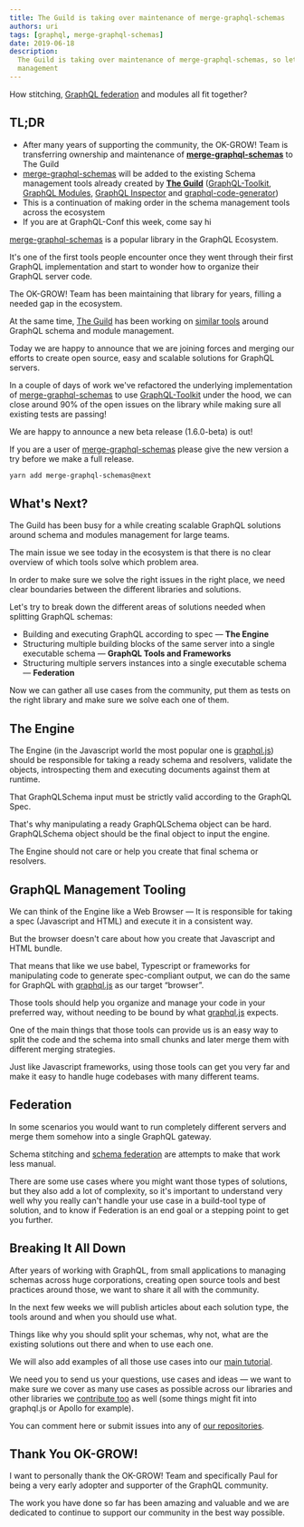 ```yaml
---
title: The Guild is taking over maintenance of merge-graphql-schemas
authors: uri
tags: [graphql, merge-graphql-schemas]
date: 2019-06-18
description:
  The Guild is taking over maintenance of merge-graphql-schemas, so let's talk about GraphQL Schema
  management
---
```


How stitching, [GraphQL federation](https://the-guild.dev/graphql/hive/federation) and modules all
fit together?

## TL;DR

- After many years of supporting the community, the OK-GROW! Team is transferring ownership and
  maintenance of [**merge-graphql-schemas**](https://github.com/urigo/merge-graphql-schemas) to The
  Guild
- [merge-graphql-schemas](https://github.com/urigo/merge-graphql-schemas) will be added to the
  existing Schema management tools already created by
  [**The Guild**](https://github.com/the-guild-org)
  ([GraphQL-Toolkit](https://github.com/ardatan/graphql-toolkit),
  [GraphQL Modules](https://github.com/urigo/graphql-modules),
  [GraphQL Inspector](https://github.com/kamilkisiela/graphql-inspector) and
  [graphql-code-generator](https://graphql-code-generator.com))
- This is a continuation of making order in the schema management tools across the ecosystem
- If you are at GraphQL-Conf this week, come say hi

[merge-graphql-schemas](https://github.com/urigo/merge-graphql-schemas) is a popular library in the
GraphQL Ecosystem.

It's one of the first tools people encounter once they went through their first GraphQL
implementation and start to wonder how to organize their GraphQL server code.

The OK-GROW! Team has been maintaining that library for years, filling a needed gap in the
ecosystem.

At the same time, [The Guild](https://github.com/the-guild-org) has been working on
[similar tools](https://github.com/the-guild-org/Stack) around GraphQL schema and module management.

Today we are happy to announce that we are joining forces and merging our efforts to create open
source, easy and scalable solutions for GraphQL servers.

In a couple of days of work we've refactored the underlying implementation of
[merge-graphql-schemas](https://github.com/urigo/merge-graphql-schemas) to use
[GraphQL-Toolkit](https://github.com/ardatan/graphql-toolkit) under the hood, we can close around
90% of the open issues on the library while making sure all existing tests are passing!

We are happy to announce a new beta release (1.6.0-beta) is out!

If you are a user of [merge-graphql-schemas](https://github.com/urigo/merge-graphql-schemas) please
give the new version a try before we make a full release.

```bash
yarn add merge-graphql-schemas@next
```

## What's Next?

The Guild has been busy for a while creating scalable GraphQL solutions around schema and modules
management for large teams.

The main issue we see today in the ecosystem is that there is no clear overview of which tools solve
which problem area.

In order to make sure we solve the right issues in the right place, we need clear boundaries between
the different libraries and solutions.

Let's try to break down the different areas of solutions needed when splitting GraphQL schemas:

- Building and executing GraphQL according to spec — **The Engine**
- Structuring multiple building blocks of the same server into a single executable schema —
  **GraphQL Tools and Frameworks**
- Structuring multiple servers instances into a single executable schema — **Federation**

Now we can gather all use cases from the community, put them as tests on the right library and make
sure we solve each one of them.

## The Engine

The Engine (in the Javascript world the most popular one is
[graphql.js](https://github.com/graphql/graphql-js)) should be responsible for taking a ready schema
and resolvers, validate the objects, introspecting them and executing documents against them at
runtime.

That GraphQLSchema input must be strictly valid according to the GraphQL Spec.

That's why manipulating a ready GraphQLSchema object can be hard. GraphQLSchema object should be the
final object to input the engine.

The Engine should not care or help you create that final schema or resolvers.

## GraphQL Management Tooling

We can think of the Engine like a Web Browser — It is responsible for taking a spec (Javascript and
HTML) and execute it in a consistent way.

But the browser doesn't care about how you create that Javascript and HTML bundle.

That means that like we use babel, Typescript or frameworks for manipulating code to generate
spec-compliant output, we can do the same for GraphQL with
[graphql.js](https://github.com/graphql/graphql-js) as our target “browser”.

Those tools should help you organize and manage your code in your preferred way, without needing to
be bound by what [graphql.js](https://github.com/graphql/graphql-js) expects.

One of the main things that those tools can provide us is an easy way to split the code and the
schema into small chunks and later merge them with different merging strategies.

Just like Javascript frameworks, using those tools can get you very far and make it easy to handle
huge codebases with many different teams.

## Federation

In some scenarios you would want to run completely different servers and merge them somehow into a
single GraphQL gateway.

Schema stitching and [schema federation](https://the-guild.dev/graphql/hive/federation) are attempts
to make that work less manual.

There are some use cases where you might want those types of solutions, but they also add a lot of
complexity, so it's important to understand very well why you really can't handle your use case in a
build-tool type of solution, and to know if Federation is an end goal or a stepping point to get you
further.

## Breaking It All Down

After years of working with GraphQL, from small applications to managing schemas across huge
corporations, creating open source tools and best practices around those, we want to share it all
with the community.

In the next few weeks we will publish articles about each solution type, the tools around and when
you should use what.

Things like why you should split your schemas, why not, what are the existing solutions out there
and when to use each one.

We will also add examples of all those use cases into our
[main tutorial](https://tortilla.academy/Urigo/WhatsApp-Clone-Tutorial).

We need you to send us your questions, use cases and ideas — we want to make sure we cover as many
use cases as possible across our libraries and other libraries we
[contribute too](https://github.com/apollographql/graphql-tools/pull/1150) as well (some things
might fit into graphql.js or Apollo for example).

You can comment here or submit issues into any of
[our repositories](https://github.com/the-guild-org/Stack).

## Thank You OK-GROW!

I want to personally thank the OK-GROW! Team and specifically Paul for being a very early adopter
and supporter of the GraphQL community.

The work you have done so far has been amazing and valuable and we are dedicated to continue to
support our community in the best way possible.
